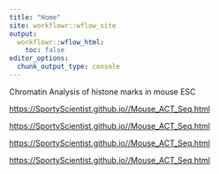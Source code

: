 ```yaml
---
title: "Home"
site: workflowr::wflow_site
output:
  workflowr::wflow_html:
    toc: false
editor_options:
  chunk_output_type: console
---
```


Chromatin Analysis of histone marks in mouse ESC

 [https://SportyScientist.github.io//Mouse_ACT_Seq.html](H3K36me3.html) 
 
 [https://SportyScientist.github.io//Mouse_ACT_Seq.html](H3K9me3.html) 
 
 [https://SportyScientist.github.io//Mouse_ACT_Seq.html](H3K27me3.html) 
 
 [https://SportyScientist.github.io//Mouse_ACT_Seq.html](H3K27ac.html) 

 